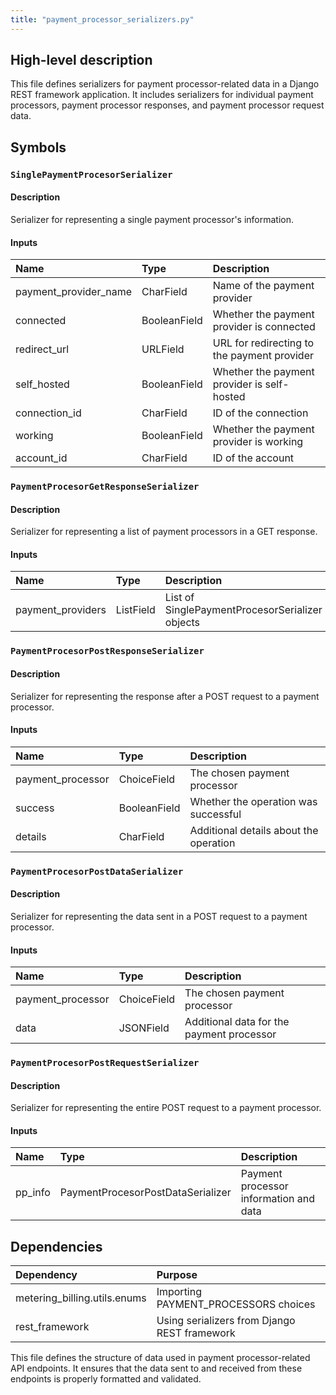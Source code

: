 ```yaml
---
title: "payment_processor_serializers.py"
---
```


## High-level description
This file defines serializers for payment processor-related data in a Django REST framework application. It includes serializers for individual payment processors, payment processor responses, and payment processor request data.

## Symbols

### `SinglePaymentProcesorSerializer`
#### Description
Serializer for representing a single payment processor's information.

#### Inputs
| Name | Type | Description |
|:-----|:-----|:------------|
| payment_provider_name | CharField | Name of the payment provider |
| connected | BooleanField | Whether the payment provider is connected |
| redirect_url | URLField | URL for redirecting to the payment provider |
| self_hosted | BooleanField | Whether the payment provider is self-hosted |
| connection_id | CharField | ID of the connection |
| working | BooleanField | Whether the payment provider is working |
| account_id | CharField | ID of the account |

### `PaymentProcesorGetResponseSerializer`
#### Description
Serializer for representing a list of payment processors in a GET response.

#### Inputs
| Name | Type | Description |
|:-----|:-----|:------------|
| payment_providers | ListField | List of SinglePaymentProcesorSerializer objects |

### `PaymentProcesorPostResponseSerializer`
#### Description
Serializer for representing the response after a POST request to a payment processor.

#### Inputs
| Name | Type | Description |
|:-----|:-----|:------------|
| payment_processor | ChoiceField | The chosen payment processor |
| success | BooleanField | Whether the operation was successful |
| details | CharField | Additional details about the operation |

### `PaymentProcesorPostDataSerializer`
#### Description
Serializer for representing the data sent in a POST request to a payment processor.

#### Inputs
| Name | Type | Description |
|:-----|:-----|:------------|
| payment_processor | ChoiceField | The chosen payment processor |
| data | JSONField | Additional data for the payment processor |

### `PaymentProcesorPostRequestSerializer`
#### Description
Serializer for representing the entire POST request to a payment processor.

#### Inputs
| Name | Type | Description |
|:-----|:-----|:------------|
| pp_info | PaymentProcesorPostDataSerializer | Payment processor information and data |

## Dependencies
| Dependency | Purpose |
|:-----------|:--------|
| metering_billing.utils.enums | Importing PAYMENT_PROCESSORS choices |
| rest_framework | Using serializers from Django REST framework |

This file defines the structure of data used in payment processor-related API endpoints. It ensures that the data sent to and received from these endpoints is properly formatted and validated.